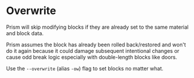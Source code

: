 # Overwrite

Prism will skip modifying blocks if they are already set to the same material and block data. 

Prism assumes the block has already been rolled back/restored and won't do it again because it could damage subsequent intentional changes or cause odd break logic especially with double-length blocks like doors.

Use the `--overwrite` (alias `-ow`) flag to set blocks no matter what.
